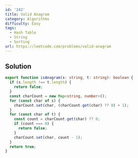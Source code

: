 ```yaml
---
id: '242'
title: Valid Anagram
category: Algorithms
difficulty: Easy
tags:
  - Hash Table
  - String
  - Sorting
url: https://leetcode.com/problems/valid-anagram
---
```


## Solution

```typescript showLineNumbers
export function isAnagram(s: string, t: string): boolean {
  if (s.length !== t.length) {
    return false;
  }
  const charCount = new Map<string, number>();
  for (const char of s) {
    charCount.set(char, (charCount.get(char) ?? 0) + 1);
  }
  for (const char of t) {
    const count = charCount.get(char) ?? 0;
    if (count === 0) {
      return false;
    }
    charCount.set(char, count - 1);
  }
  return true;
}
```
